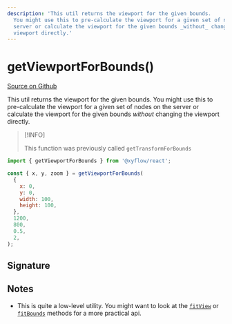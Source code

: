 ```yaml
---
description: 'This util returns the viewport for the given bounds.
  You might use this to pre-calculate the viewport for a given set of nodes on the
  server or calculate the viewport for the given bounds _without_ changing the
  viewport directly.'
---
```



# getViewportForBounds()

[Source on Github](https://github.com/xyflow/xyflow/blob/main/packages/system/src/utils/general.ts/#L170)

This util returns the viewport for the given bounds.
You might use this to pre-calculate the viewport for a given set of nodes on the
server or calculate the viewport for the given bounds _without_ changing the
viewport directly.

> [!INFO]
>
> This function was previously called `getTransformForBounds`

```js
import { getViewportForBounds } from '@xyflow/react';

const { x, y, zoom } = getViewportForBounds(
  {
    x: 0,
    y: 0,
    width: 100,
    height: 100,
  },
  1200,
  800,
  0.5,
  2,
);
```

## Signature

<APIDocs functionName="getViewportForBounds" />

## Notes

- This is quite a low-level utility. You might want to look at the
  [`fitView`](/api-reference/types/react-flow-instance#fitview) or
  [`fitBounds`](/api-reference/types/react-flow-instance#fitbounds) methods for a more practical
  api.
